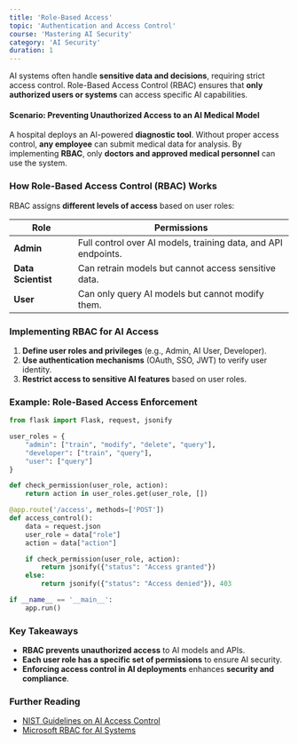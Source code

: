 ```yaml
---
title: 'Role-Based Access'
topic: 'Authentication and Access Control'
course: 'Mastering AI Security'
category: 'AI Security'
duration: 1
---
```


AI systems often handle **sensitive data and decisions**, requiring strict access control. Role-Based Access Control (RBAC) ensures that **only authorized users or systems** can access specific AI capabilities.

#### **Scenario: Preventing Unauthorized Access to an AI Medical Model**

A hospital deploys an AI-powered **diagnostic tool**. Without proper access control, **any employee** can submit medical data for analysis. By implementing **RBAC**, only **doctors and approved medical personnel** can use the system.

### How Role-Based Access Control (RBAC) Works

RBAC assigns **different levels of access** based on user roles:

| Role               | Permissions                                                    |
| ------------------ | -------------------------------------------------------------- |
| **Admin**          | Full control over AI models, training data, and API endpoints. |
| **Data Scientist** | Can retrain models but cannot access sensitive data.           |
| **User**           | Can only query AI models but cannot modify them.               |

### Implementing RBAC for AI Access

1. **Define user roles and privileges** (e.g., Admin, AI User, Developer).
2. **Use authentication mechanisms** (OAuth, SSO, JWT) to verify user identity.
3. **Restrict access to sensitive AI features** based on user roles.

### Example: Role-Based Access Enforcement

```python
from flask import Flask, request, jsonify

user_roles = {
    "admin": ["train", "modify", "delete", "query"],
    "developer": ["train", "query"],
    "user": ["query"]
}

def check_permission(user_role, action):
    return action in user_roles.get(user_role, [])

@app.route('/access', methods=['POST'])
def access_control():
    data = request.json
    user_role = data["role"]
    action = data["action"]

    if check_permission(user_role, action):
        return jsonify({"status": "Access granted"})
    else:
        return jsonify({"status": "Access denied"}), 403

if __name__ == '__main__':
    app.run()
```

### Key Takeaways

- **RBAC prevents unauthorized access** to AI models and APIs.
- **Each user role has a specific set of permissions** to ensure AI security.
- **Enforcing access control in AI deployments** enhances **security and compliance**.

### Further Reading

- [NIST Guidelines on AI Access Control](https://www.nist.gov/)
- [Microsoft RBAC for AI Systems](https://docs.microsoft.com/)
